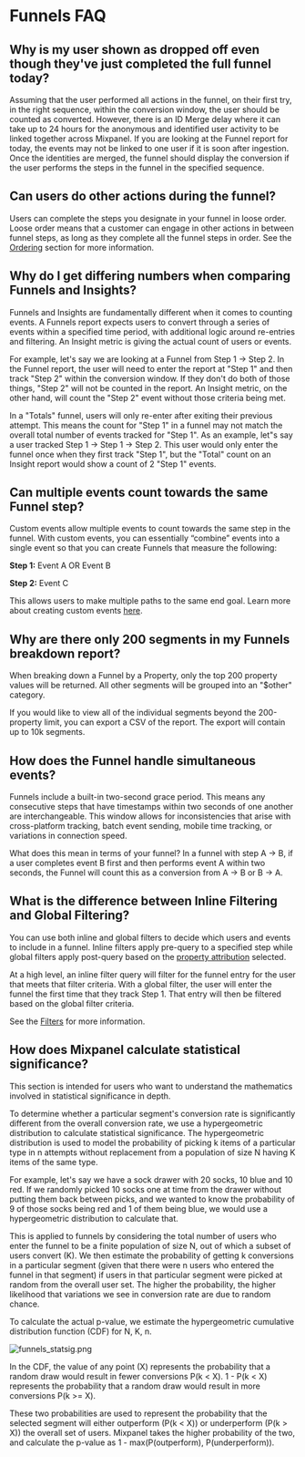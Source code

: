 # Funnels FAQ

## Why is my user shown as dropped off even though they've just completed the full funnel today?

Assuming that the user performed all actions in the funnel, on their first try, in the right sequence, within the conversion window, the user should be counted as converted. However, there is an ID Merge delay where it can take up to 24 hours for the anonymous and identified user activity to be linked together across Mixpanel. If you are looking at the Funnel report for today, the events may not be linked to one user if it is soon after ingestion. Once the identities are merged, the funnel should display the conversion if the user performs the steps in the funnel in the specified sequence.

## Can users do other actions during the funnel?

Users can complete the steps you designate in your funnel in loose order. Loose order means that a customer can engage in other actions in between funnel steps, as long as they complete all the funnel steps in order. See the [Ordering](/docs/reports/funnels/funnels-advanced#ordering) section for more information.

## Why do I get differing numbers when comparing Funnels and Insights?

Funnels and Insights are fundamentally different when it comes to counting events. A Funnels report expects users to convert through a series of events within a specified time period, with additional logic around re-entries and filtering. An Insight metric is giving the actual count of users or events. 

For example, let's say we are looking at a Funnel from Step 1 → Step 2. In the Funnel report, the user will need to enter the report at "Step 1" and then track "Step 2" within the conversion window. If they don't do both of those things, "Step 2" will not be counted in the report. An Insight metric, on the other hand, will count the "Step 2" event without those criteria being met.

In a "Totals" funnel, users will only re-enter after exiting their previous attempt. This means the count for "Step 1" in a funnel may not match the overall total number of events tracked for "Step 1". As an example, let"s say a user tracked Step 1 → Step 1 → Step 2. This user would only enter the funnel once when they first track "Step 1", but the "Total" count on an Insight report would show a count of 2 "Step 1" events.

## Can multiple events count towards the same Funnel step?

Custom events allow multiple events to count towards the same step in the funnel. With custom events, you can essentially “combine” events into a single event so that you can create Funnels that measure the following:

**Step 1:** Event A OR Event B

**Step 2:** Event C

This allows users to make multiple paths to the same end goal. Learn more about creating custom events [here](/docs/features/custom-events).

## Why are there only 200 segments in my Funnels breakdown report?

When breaking down a Funnel by a Property, only the top 200 property values will be returned. All other segments will be grouped into an "$other" category.

If you would like to view all of the individual segments beyond the 200-property limit, you can export a CSV of the report. The export will contain up to 10k segments.

## How does the Funnel handle simultaneous events?

Funnels include a built-in two-second grace period. This means any consecutive steps that have timestamps within two seconds of one another are interchangeable. This window allows for inconsistencies that arise with cross-platform tracking, batch event sending, mobile time tracking, or variations in connection speed.

What does this mean in terms of your funnel? In a funnel with step A → B, if a user completes event B first and then performs event A within two seconds, the Funnel will count this as a conversion from A → B or B → A.

## What is the difference between Inline Filtering and Global Filtering?

You can use both inline and global filters to decide which users and events to include in a funnel. Inline filters apply pre-query to a specified step while global filters apply post-query based on the [property attribution](/docs/reports/funnels/funnels-advanced#property-attribution) selected. 

At a high level, an inline filter query will filter for the funnel entry for the user that meets that filter criteria. With a global filter, the user will enter the funnel the first time that they track Step 1. That entry will then be filtered based on the global filter criteria.

See the [Filters](/docs/reports/funnels/funnels-advanced#filters) for more information.

## How does Mixpanel calculate statistical significance?

This section is intended for users who want to understand the mathematics involved in statistical significance in depth.

To determine whether a particular segment's conversion rate is significantly different from the overall conversion rate, we use a hypergeometric distribution to calculate statistical significance. The hypergeometric distribution is used to model the probability of picking k items of a particular type in n attempts without replacement from a population of size N having K items of the same type.

For example, let's say we have a sock drawer with 20 socks, 10 blue and 10 red. If we randomly picked 10 socks one at time from the drawer without putting them back between picks, and we wanted to know the probability of 9 of those socks being red and 1 of them being blue, we would use a hypergeometric distribution to calculate that.

This is applied to funnels by considering the total number of users who enter the funnel to be a finite population of size N, out of which a subset of users convert (K). We then estimate the probability of getting k conversions in a particular segment (given that there were n users who entered the funnel in that segment) if users in that particular segment were picked at random from the overall user set. The higher the probability, the higher likelihood that variations we see in conversion rate are due to random chance.

To calculate the actual p-value, we estimate the hypergeometric cumulative distribution function (CDF) for N, K, n.

![funnels_statsig.png](/funnels_statsig.png)

In the CDF, the value of any point (X) represents the probability that a random draw would result in fewer conversions P(k < X). 1 - P(k < X) represents the probability that a random draw would result in more conversions P(k >= X).

These two probabilities are used to represent the probability that the selected segment will either outperform (P(k < X)) or underperform (P(k > X)) the overall set of users. Mixpanel takes the higher probability of the two, and calculate the p-value as 1 - max(P(outperform), P(underperform)).